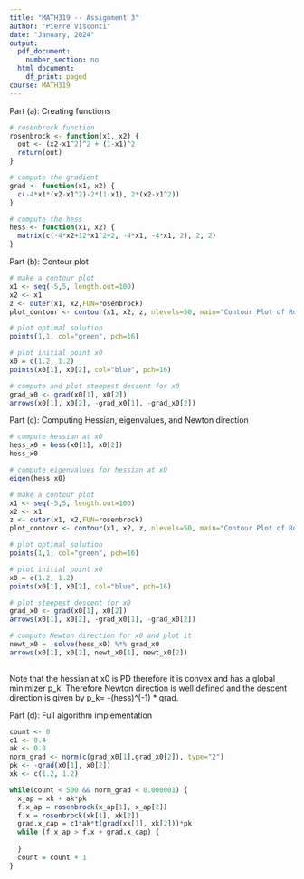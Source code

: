 ```yaml
---
title: "MATH319 -- Assignment 3"
author: "Pierre Visconti"
date: "January, 2024"
output:
  pdf_document:
    number_section: no
  html_document:
    df_print: paged
course: MATH319
---
```


Part (a): Creating functions
```r
# rosenbrock function
rosenbrock <- function(x1, x2) {
  out <- (x2-x1^2)^2 + (1-x1)^2
  return(out)
}

# compute the gradient
grad <- function(x1, x2) {
  c(-4*x1*(x2-x1^2)-2*(1-x1), 2*(x2-x1^2))
}

# compute the hess
hess <- function(x1, x2) {
  matrix(c(-4*x2+12*x1^2+2, -4*x1, -4*x1, 2), 2, 2) 
}
```

Part (b): Contour plot
```r
# make a contour plot
x1 <- seq(-5,5, length.out=100)
x2 <- x1
z <- outer(x1, x2,FUN=rosenbrock)
plot_contour <- contour(x1, x2, z, nlevels=50, main="Contour Plot of Rosenbrock Function")

# plot optimal solution
points(1,1, col="green", pch=16)

# plot initial point x0
x0 = c(1.2, 1.2)
points(x0[1], x0[2], col="blue", pch=16)

# compute and plot steepest descent for x0
grad_x0 <- grad(x0[1], x0[2])
arrows(x0[1], x0[2], -grad_x0[1], -grad_x0[2])
```

Part (c): Computing Hessian, eigenvalues, and Newton direction 
```r
# compute hessian at x0
hess_x0 = hess(x0[1], x0[2])
hess_x0

# compute eigenvalues for hessian at x0
eigen(hess_x0)

# make a contour plot
x1 <- seq(-5,5, length.out=100)
x2 <- x1
z <- outer(x1, x2,FUN=rosenbrock)
plot_contour <- contour(x1, x2, z, nlevels=50, main="Contour Plot of Rosenbrock Function")

# plot optimal solution
points(1,1, col="green", pch=16)

# plot initial point x0
x0 = c(1.2, 1.2)
points(x0[1], x0[2], col="blue", pch=16)

# plot steepest descent for x0
grad_x0 <- grad(x0[1], x0[2])
arrows(x0[1], x0[2], -grad_x0[1], -grad_x0[2])

# compute Newton direction for x0 and plot it
newt_x0 = -solve(hess_x0) %*% grad_x0
arrows(x0[1], x0[2], newt_x0[1], newt_x0[2])
 
```

Note that the hessian at x0 is PD therefore it is convex and has a global minimizer p_k. Therefore Newton direction is well defined and the descent direction is given by p_k= -(hess)^(-1) * grad.   

Part (d): Full algorithm implementation
```r
count <- 0
c1 <- 0.4
ak <- 0.8
norm_grad <- norm(c(grad_x0[1],grad_x0[2]), type="2")
pk <- -grad(x0[1], x0[2])
xk <- c(1.2, 1.2)

while(count < 500 && norm_grad < 0.000001) {
  x_ap = xk + ak*pk
  f.x_ap = rosenbrock(x_ap[1], x_ap[2])
  f.x = rosenbrock(xk[1], xk[2])
  grad.x_cap = c1*ak*t(grad(xk[1], xk[2]))*pk 
  while (f.x_ap > f.x + grad.x_cap) {
    
  }
  count = count + 1
}
```

